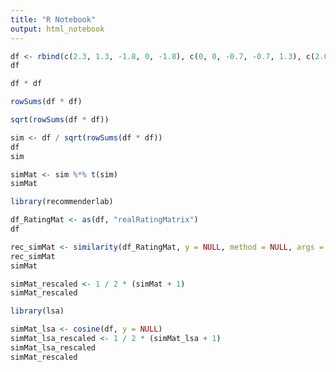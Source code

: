 ```yaml
---
title: "R Notebook"
output: html_notebook
---
```



```r
df <- rbind(c(2.3, 1.3, -1.8, 0, -1.8), c(0, 0, -0.7, -0.7, 1.3), c(2.0, -2.0, 1.0, 1.0, -2.0), c(-0.2, -0.2, 2.8, -1.2, -1.2))
df
```

```r
df * df
```

```r
rowSums(df * df)
```

```r
sqrt(rowSums(df * df))
```

```r
sim <- df / sqrt(rowSums(df * df))
df
sim
```

```r
simMat <- sim %*% t(sim)
simMat
```

```r
library(recommenderlab)
```

```r
df_RatingMat <- as(df, "realRatingMatrix")
df
```


```r
rec_simMat <- similarity(df_RatingMat, y = NULL, method = NULL, args = NULL)
rec_simMat
simMat
```

```r
simMat_rescaled <- 1 / 2 * (simMat + 1)
simMat_rescaled
```

```r
library(lsa)
```
```r
simMat_lsa <- cosine(df, y = NULL)
simMat_lsa_rescaled <- 1 / 2 * (simMat_lsa + 1)
simMat_lsa_rescaled
simMat_rescaled
```

